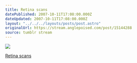 ```yaml
---
title: Retina scans
datePublished: 2007-10-11T17:08:00.000Z
dateUpdated: 2007-10-11T17:08:00.000Z
layout: "../../../layouts/posts/post.astro"
originalUrl: https://stream.anglepoised.com/post/15144288
source: tumblr stream
---
```


![](/images/notes/15144288.jpg)

[Retina scans](http://www.flickr.com/photos/ohskylab/sets/72157602370768839/)
